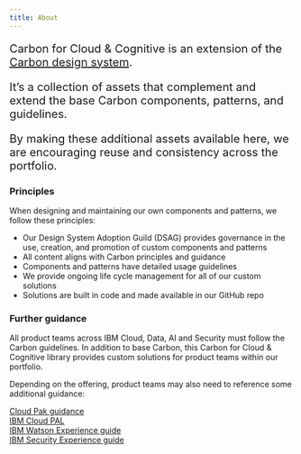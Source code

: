 ```yaml
---
title: About
---
```


<p style="font-size: 20px">Carbon for Cloud &amp; Cognitive is an extension of the <a href="https://www.carbondesignsystem.com/">Carbon design system</a>.</p>
<p style="font-size: 20px">It’s a collection of assets that complement and extend the base Carbon components, patterns, and guidelines. </p>
<p style="font-size: 20px">By making these additional assets available here, we are encouraging reuse and consistency across the portfolio.</p>

### Principles
When designing and maintaining our own components and patterns, we follow these principles: 

- Our Design System Adoption Guild (DSAG) provides governance in the use, creation, and promotion of custom components and patterns
- All content aligns with Carbon principles and guidance
- Components and patterns have detailed usage guidelines
- We provide ongoing life cycle management for all of our custom solutions
- Solutions are built in code and made available in our GitHub repo


### Further guidance
All product teams across IBM Cloud, Data, AI and Security must follow the Carbon
guidelines. In addition to base Carbon, this Carbon for Cloud & Cognitive library provides
custom solutions for product teams within our portfolio.  

Depending on the offering, product teams may also need to reference some additional
guidance: 

[Cloud Pak guidance](/cloud-paks/navigation/usage/)<br />
<a href="https://pages.github.ibm.com/ibmcloud/pal/" target="_blank">IBM Cloud PAL<Launch16 fill="#0F62FE" style="vertical-align:middle; margin: 0 2px 2px 0"/></a><br />
<a href="https://www.ibm.com/brand/systems/watson/">IBM Watson Experience guide<Launch16 fill="#0F62FE" style="vertical-align:middle; margin: 0 2px 2px 0"/></a><br />
<a href="http://security-design-guide.stage1.mybluemix.net/">IBM Security Experience guide<Launch16 fill="#0F62FE" style="vertical-align:middle; margin: 0 2px 2px 0"/></a>
